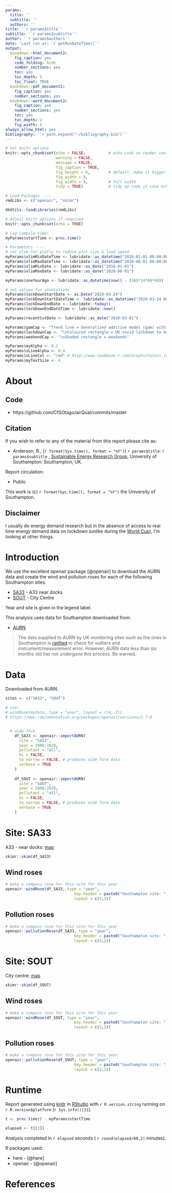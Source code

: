 ```yaml
---
params:
  title: ''
  subtitle: ''
  authors: ''
title: '`r params$title`'
subtitle: '`r params$subtitle`'
author: '`r params$authors`'
date: 'Last run at: `r getRunDateTime()`'
output:
  bookdown::html_document2:
    fig_caption: yes
    code_folding: hide
    number_sections: yes
    toc: yes
    toc_depth: 2
    toc_float: TRUE
  bookdown::pdf_document2:
    fig_caption: yes
    number_sections: yes
  bookdown::word_document2:
    fig_caption: yes
    number_sections: yes
    toc: yes
    toc_depth: 2
    fig_width: 5
always_allow_html: yes
bibliography: '`r path.expand("~/bibliography.bib")`'
---
```


```r

# Set knitr options
knitr::opts_chunk$set(echo = FALSE,          # echo code so reader can see what is happening
                      warning = FALSE,
                      message = FALSE,
                      fig_caption = TRUE,
                      fig_height = 6,        # default, make it bigger to stretch vertical axis
                      fig_width = 8,
                      fig_width = 8,         # full width
                      tidy = TRUE)           # tidy up code in case echo = TRUE

```


```r

# Load Packages ----
rmdLibs <- c("openair", "skimr")

dkUtils::loadLibraries(rmdLibs)

# Adjust knitr options if required
knitr::opts_chunk$set(echo = TRUE)

# Log compile time:
myParams$startTime <- proc.time()

# Parameters ----
# set xlim for plotly to reduce plot size & load speed
myParams$xlimMinDateTime <- lubridate::as_datetime("2018-01-01 00:00:00")
myParams$xlimMaxDateTime <- lubridate::as_datetime("2020-06-01 00:00:00")
myParams$xlimMinDate <- lubridate::as_date("2018-01-01")
myParams$xlimMaxDate <- lubridate::as_date("2020-06-01")

myParams$oneYearAgo <- lubridate::as_datetime(now() - (365*24*60*60))

# set values for annotations
myParams$lockDownStartDate <- as.Date("2020-03-24")
myParams$lockDownStartDateTime <- lubridate::as_datetime("2020-03-24 00:00:00")
myParams$lockDownEndDate <- lubridate::today()
myParams$lockDownEndDateTime <- lubridate::now()

myParams$recentCutDate <- lubridate::as_date("2020-03-01")

myParams$gamCap <- "Trend line = Generalized additive model (gam) with integrated smoothness estimation"
myParams$lockdownCap <- "\nColoured rectangle = UK covid lockdown to date"
myParams$weekendCap <- "\nShaded rectangle = weekends"

myParams$myAlpha <- 0.1
myParams$vLineAlpha <- 0.4
myParams$vLineCol <- "red" # http://www.cookbook-r.com/Graphs/Colors_(ggplot2)/#a-colorblind-friendly-palette
myParams$myTextSize <- 4


```

# About

## Code

 * https://github.com/CfSOtago/airQual/commits/master

## Citation

If you wish to refer to any of the material from this report please cite as:

 * Anderson, B., (`r format(Sys.time(), format = "%Y")`) `r params$title`: `r params$subtitle` , [Sustainable Energy Research Group](http://www.energy.soton.ac.uk), University of Southampton: Southampton, UK.

Report circulation:

 * Public
 
This work is (c) `r format(Sys.time(), format = "%Y")` the University of Southampton.

## Disclaimer

I usually do energy demand research but in the absence of access to real time energy demand data on lockdown (unlike during the [World Cup](http://www.energy.soton.ac.uk/the-end-of-the-world-cup/)), I'm looking at other things.
 
# Introduction

We use the excellent openair package [@openair] to download the AURN data and create the wind and pollution roses for each of the following Southampton sites:

 * [SA33](https://uk-air.defra.gov.uk/networks/site-info?site_id=SA33&view=View) - A33 near docks
 * [SOUT](https://uk-air.defra.gov.uk/networks/site-info?site_id=SOUT&view=View) - City Centre

Year and site is given in the legend label.

This analysis uses data for Southampton downloaded from:

 * [AURN](https://uk-air.defra.gov.uk/networks/network-info?view=aurn)
 
> The data supplied to AURN by UK monitoring sites such as the ones in Southampton is  [ratified](https://uk-air.defra.gov.uk/assets/documents/Data_Validation_and_Ratification_Process_Apr_2017.pdf) to check for outliers and instrument/measurement error. However, AURN data less than six months old has not undergone this process. Be warned.

# Data

Downloaded from AURN.


```r

sites <- c("SA33", "SOUT")

# use:
# windRose(mydata, type = "year", layout = c(4, 2))
# https://www.rdocumentation.org/packages/openair/versions/2.7-0


  # wide form
    df_SA33 <- openair::importAURN(
      site = "SA33",
      year = 2000:2020,
      pollutant = "all",
      hc = FALSE,
      to_narrow = FALSE, # produces wide form data
      verbose = TRUE
    )
  
    df_SOUT <- openair::importAURN(
      site = "SOUT",
      year = 2000:2020,
      pollutant = "all",
      hc = FALSE,
      to_narrow = FALSE, # produces wide form data
      verbose = TRUE
    )
```


# Site: SA33

A33 - near docks: [map](https://uk-air.defra.gov.uk/networks/site-info?site_id=SA33&view=View)

```r

skimr::skim(df_SA33)
```

## Wind roses

```r
# make a compass rose for this site for this year
openair::windRose(df_SA33, type = "year", 
                              key.header = paste0("Southampton site: ", s),
                              layout = c(3,2))
```

## Pollution roses

```r
# make a compass rose for this site for this year
openair::pollutionRose(df_SA33, type = "year", 
                              key.header = paste0("Southampton site: ", s),
                              layout = c(3,2))
```

# Site: SOUT

City centre: [map](https://uk-air.defra.gov.uk/networks/site-info?site_id=SOUT&view=View)

```r

skimr::skim(df_SOUT)
```

## Wind roses

```r
# make a compass rose for this site for this year
openair::windRose(df_SOUT, type = "year", 
                              key.header = paste0("Southampton site: ", s),
                              layout = c(3,2))
```

## Pollution roses

```r
# make a compass rose for this site for this year
openair::pollutionRose(df_SOUT, type = "year", 
                              key.header = paste0("Southampton site: ", s),
                              layout = c(3,2))
```


# Runtime

Report generated using [knitr](https://cran.r-project.org/package=knitr) in [RStudio](http://www.rstudio.com) with `r R.version.string` running on `r R.version$platform` (`r Sys.info()[3]`).

```r
t <- proc.time() - myParams$startTime

elapsed <- t[[3]]
```

Analysis completed in `r elapsed` seconds ( `r round(elapsed/60,2)` minutes).

R packages used:

 * here - [@here]
 * openair - [@openair]
            
# References

